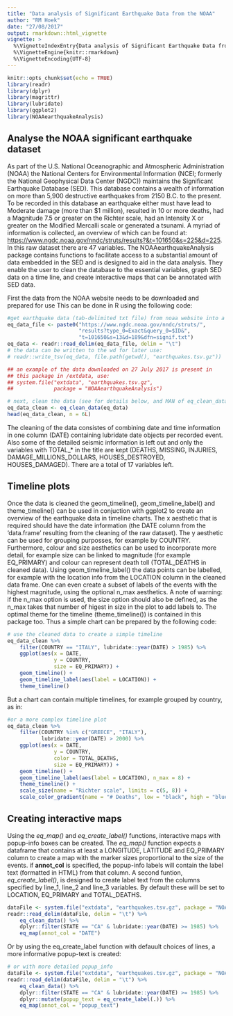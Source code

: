 ```yaml
---
title: "Data analysis of Significant Earthquake Data from the NOAA"
author: "RM Hoek"
date: "27/08/2017"
output: rmarkdown::html_vignette
vignette: >
  %\VignetteIndexEntry{Data analysis of Significant Earthquake Data from the NOAA}
  %\VignetteEngine{knitr::rmarkdown}
  %\VignetteEncoding{UTF-8}
---
```


```r
knitr::opts_chunk$set(echo = TRUE)
library(readr)
library(dplyr)
library(magrittr)
library(lubridate)
library(ggplot2)
library(NOAAearthquakeAnalysis)
```

## Analyse the NOAA significant earthquake dataset

As part of the U.S. National Oceanographic and Atmospheric Administration (NOAA) the National Centers for Environmental Information (NCEI; formerly the National Geophysical Data Center (NGDC)) maintains the Significant Earthquake Database (SED). This database contains a wealth of information on more than 5,900 destructive earthquakes from 2150 B.C. to the present. To be recorded in this database an earthquake either must have lead to Moderate damage (more than $1 million), resulted in 10 or more deaths, had a Magnitude 7.5 or greater on the Richter scale, had an Intensity X or greater on the Modified Mercalli scale or generated a tsunami. A myriad of information is collected, an overview of which can be found at: <https://www.ngdc.noaa.gov/nndc/struts/results?&t=101650&s=225&d=225>. In this raw dataset there are 47 variables.
  The NOAAearthquakeAnalysis package contains functions to facilitate access to a substantial amount of data embedded in the SED and is designed to aid in the data analysis. They enable the user to clean the database to the essential variables, graph SED data on a time line, and create interactive maps that can be annotated with SED data.

First the data from the NOAA website needs to be downloaded and prepared for use This can be done in R using the following code:

```r
#get earthquake data (tab-delimited txt file) from noaa website into a tibble
eq_data_file <- paste0("https://www.ngdc.noaa.gov/nndc/struts/", 
                       "results?type_0=Exact&query_0=$ID&", 
                       "t=101650&s=13&d=189&dfn=signif.txt")
eq_data <- readr::read_delim(eq_data_file, delim = "\t")
# the data can be written to the wd for later use:
# readr::write_tsv(eq_data, file.path(getwd(), "earthquakes.tsv.gz"))

## an example of the data downloaded on 27 July 2017 is present in 
## this package in /extdata, use: 
## system.file("extdata", "earthquakes.tsv.gz", 
##             package = "NOAAearthquakeAnalysis")

# next, clean the data (see for details below, and MAN of eq_clean_data())
eq_data_clean <- eq_clean_data(eq_data)
head(eq_data_clean, n = 6L)
```
The cleaning of the data consistes of combining date and time information in one column (DATE) containing lubridate date objects per recorded event. Also some of the detailed seismic information is left out and only the variables with TOTAL_* in the title are kept (DEATHS, MISSING, INJURIES, DAMAGE_MILLIONS_DOLLARS, HOUSES_DESTROYED, HOUSES_DAMAGED). There are a total of 17 variables left.


## Timeline plots

Once the data is cleaned the geom_timeline(), geom_timeline_label() and theme_timeline() can be used in conjuction with ggplot2 to create an overview of the earthquake data in timeline charts. The x aesthetic that is required should have the date information (the DATE column from the 'data.frame' resulting from the cleaning of the raw dataset). The y aesthetic can be used for grouping purposses, for example by COUNTRY. Furthermore, colour and size aesthetics can be used to incorporate more detail, for example size can be linked to magnitude (for example EQ_PRIMARY) and colour can represent death toll (TOTAL_DEATHS in cleaned data). Using geom_timeline_label() the data points can be labelled, for example with the location info from the LOCATION column in the cleaned data frame. One can even create a subset of labels of the events with the highest magnitude, using the optional n_max aesthetics. A note of warning: if the n_max option is used, the size option should also be defined, as the n_max takes that number of higest in size in the plot to add labels to. The optimal theme for the timeline (theme_timeline()) is contained in this package too. Thus a simple chart can be prepared by the following code:

```r
# use the cleaned data to create a simple timeline
eq_data_clean %>% 
    filter(COUNTRY == "ITALY", lubridate::year(DATE) > 1985) %>% 
    ggplot(aes(x = DATE, 
               y = COUNTRY, 
               size = EQ_PRIMARY)) + 
    geom_timeline() + 
    geom_timeline_label(aes(label = LOCATION)) + 
    theme_timeline()
```

But a chart can contain multiple timelines, for example grouped by country, as in:

```r
#or a more complex timeline plot
eq_data_clean %>% 
    filter(COUNTRY %in% c("GREECE", "ITALY"), 
           lubridate::year(DATE) > 2000) %>% 
    ggplot(aes(x = DATE, 
               y = COUNTRY, 
               color = TOTAL_DEATHS, 
               size = EQ_PRIMARY)) + 
    geom_timeline() + 
    geom_timeline_label(aes(label = LOCATION), n_max = 8) + 
    theme_timeline() + 
    scale_size(name = "Richter scale", limits = c(5, 8)) + 
    scale_color_gradient(name = "# Deaths", low = "black", high = "blue")
```


## Creating interactive maps

Using the *eq_map()* and *eq_create_label()* functions, interactive maps with popup-info boxes can be created. The *eq_map()* function expects a dataframe that contains at least a LONGITUDE, LATITUDE and EQ_PRIMARY column to create a map with the marker sizes proportional to the size of the events. if **annot_col** is specified, the popup-info labels will contain the label text (formatted in HTML) from that column. A second funtion, *eq_create_label()*, is designed to create label text from the columns specified by line_1, line_2 and line_3 variables. By default these will be set to LOCATION, EQ_PRIMARY and TOTAL_DEATHS.

```r
dataFile <- system.file("extdata", "earthquakes.tsv.gz", package = "NOAAearthquakeAnalysis")
readr::read_delim(dataFile, delim = "\t") %>% 
    eq_clean_data() %>% 
    dplyr::filter(STATE == "CA" & lubridate::year(DATE) >= 1985) %>% 
    eq_map(annot_col = "DATE")
```

Or by using the eq_create_label function with defauult choices of lines, a more informative popup-text is created:

```r
# or with more detailed popup_info
dataFile <- system.file("extdata", "earthquakes.tsv.gz", package = "NOAAearthquakeAnalysis")
readr::read_delim(dataFile, delim = "\t") %>% 
    eq_clean_data() %>% 
    dplyr::filter(STATE == "CA" & lubridate::year(DATE) >= 1985) %>% 
    dplyr::mutate(popup_text = eq_create_label(.)) %>% 
    eq_map(annot_col = "popup_text")
```

